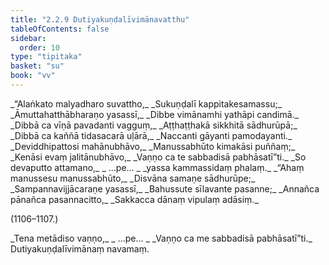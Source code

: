 ```yaml
---
title: "2.2.9 Dutiyakuṇḍalīvimānavatthu"
tableOfContents: false
sidebar:
  order: 10
type: "tipitaka"
basket: "su"
book: "vv"
---
```



<DynamicBreadcrumb />

<Division number="1101" book="vv" bookNo="19" page="101">

<Paragraph number="946" type="verses" book="vv">
_“Alaṅkato malyadharo suvattho,_  
_Sukuṇḍalī kappitakesamassu;_  
_Āmuttahatthābharaṇo yasassī,_  
_Dibbe vimānamhi yathāpi candimā._  

</Paragraph>

</Division>
<Division number="1102" book="vv" bookNo="19" page="101">

<Paragraph number="947" type="verses" book="vv">
_Dibbā ca vīṇā pavadanti vagguṃ,_  
_Aṭṭhaṭṭhakā sikkhitā sādhurūpā;_  
_Dibbā ca kaññā tidasacarā uḷārā,_  
_Naccanti gāyanti pamodayanti._  

</Paragraph>

</Division>
<Division number="1103" book="vv" bookNo="19" page="101">

<Paragraph number="948" type="verses" book="vv">
_Deviddhipattosi mahānubhāvo,_  
_Manussabhūto kimakāsi puññaṃ;_  
_Kenāsi evaṃ jalitānubhāvo,_  
_Vaṇṇo ca te sabbadisā pabhāsatī”ti._  

</Paragraph>

</Division>
<Division number="1104" book="vv" bookNo="19" page="101">

<Paragraph number="949" type="verses" book="vv">
_So devaputto attamano,_  
_ …pe… _  
_yassa kammassidaṃ phalaṃ._  

</Paragraph>

</Division>
<Division number="1105" book="vv" bookNo="19" page="101">

<Paragraph number="950" type="verses" book="vv">
_“Ahaṃ manussesu manussabhūto,_  
_Disvāna samaṇe sādhurūpe;_  
_Sampannavijjācaraṇe yasassī,_  
_Bahussute sīlavante pasanne;_  
_Annañca pānañca pasannacitto,_  
_Sakkacca dānaṃ vipulaṃ adāsiṃ._  


(1106–1107.)
</Paragraph>

<Paragraph number="951" type="verses" book="vv">
_Tena metādiso vaṇṇo,_  
_ …pe… _  
_Vaṇṇo ca me sabbadisā pabhāsatī”ti._  


</Paragraph>
</Division>

<Paragraph number="952" type="center" book="vv">
Dutiyakuṇḍalīvimānaṃ navamaṃ.
</Paragraph>